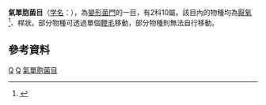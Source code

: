 {{Automatic taxobox
| taxon = Aeromonadales
| image = Aeromonas hydrophila.jpg
| image_caption = 親水性產氣單胞菌 ''Aeromonas hydrophila''
| authority = 
| subdivision_ranks = 科
| subdivision = 
[[氣單胞菌科|氣單胞菌科]] Aeromonadaceae<br>
[[琥珀酸弧菌科|琥珀酸弧菌科]] Succinivibrionaceae
}}

'''氣單胞菌目'''（[[学名|学名]]：{{lang|la|''Aeromonadales''}}），為[[變形菌門|變形菌門]]的一目，有2科10屬。該目內的物種均為[[厭氧生物|厭氧]]<ref name=BergeyGamma>{{cite book|series=Bergey's Manual of Systematic Bacteriology|volume=2C|title=The Proteobacteria|editor=George M. Garrity|author1=Don J. Brenner|author2=Noel R. Krieg|author3=James T. Staley|publisher=Springer|location=New York|edition=2nd|isbn=978-0-387-24145-6|pages=1388|url=http://www.springer.com/life+sciences/book/978-0-387-24145-6|date=July 26, 2005|origyear=1984(Williams & Wilkins)|id=British Library no. GBA561951|access-date=2016-07-04|archive-date=2015-02-19|archive-url=https://web.archive.org/web/20150219174039/http://www.springer.com/life+sciences/book/978-0-387-24145-6|dead-url=no}}</ref>、桿狀。部分物種可透過單個[[鞭毛|鞭毛]]移動，部分物種則無法自行移動。

==參考資料==
{{Reflist}}

{{Bacteria classification}}
{{Taxonbar|from=Q489845}}

[[Category:Γ-變形菌|Q]]
[[Category:革兰氏阴性菌|Q]]
[[Category:氣單胞菌目|]]
